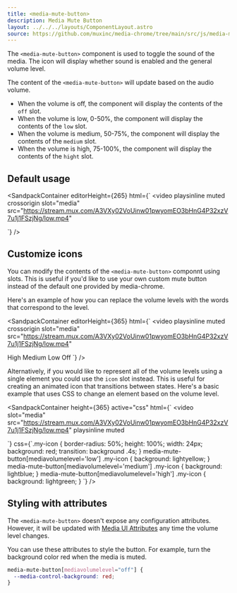 ```yaml
---
title: <media-mute-button>
description: Media Mute Button
layout: ../../../layouts/ComponentLayout.astro
source: https://github.com/muxinc/media-chrome/tree/main/src/js/media-mute-button.mjs
---
```



The `<media-mute-button>` component is used to toggle the sound of the media. The icon will display whether sound is enabled and the general volume level.

The content of the `<media-mute-button>` will update based on the audio volume.
- When the volume is off, the component will display the contents of the `off` slot.
- When the volume is low, 0-50%, the component will display the contents of the `low` slot.
- When the volume is medium, 50-75%, the component will display the contents of the `medium` slot.
- When the volume is high, 75-100%, the component will display the contents of the `hight` slot.

## Default usage

<SandpackContainer
  editorHeight={265}
  html={`<media-controller defaultsubtitles>
  <video
    playsinline muted crossorigin
    slot="media"
    src="https://stream.mux.com/A3VXy02VoUinw01pwyomEO3bHnG4P32xzV7u1j1FSzjNg/low.mp4"
  >
  </video>
  <media-control-bar>
    <media-mute-button></media-mute-button>
    <media-volume-range></media-volume-range>
  </media-control-bar>
</media-controller>`}
/>

## Customize icons

You can modify the contents of the `<media-mute-button>` componnt using slots.
This is useful if you'd like to use your own custom mute button instead of the default one provided by media-chrome.

Here's an example of how you can replace the volume levels with the words that correspond to the level.

<SandpackContainer
  editorHeight={365}
  html={`<media-controller defaultsubtitles>
  <video
    playsinline muted crossorigin
    slot="media"
    src="https://stream.mux.com/A3VXy02VoUinw01pwyomEO3bHnG4P32xzV7u1j1FSzjNg/low.mp4"
  >
  </video>
  <media-control-bar>
    <media-volume-range></media-volume-range>
    <media-mute-button>
      <span slot="high">High</span>
      <span slot="medium">Medium</span>
      <span slot="low">Low</span>
      <span slot="off">Off</span>
    </media-mute-button>
  </media-control-bar>
</media-controller>`}
/>

Alternatively, if you would like to represent all of the volume levels using a single element you could use the `icon` slot instead. This is useful for creating an animated icon that transitions between states. Here's a basic example that uses CSS to change an element based on the volume level.

<SandpackContainer
  height={365}
  active="css"
  html={`<media-controller>
  <video
    slot="media"
    src="https://stream.mux.com/A3VXy02VoUinw01pwyomEO3bHnG4P32xzV7u1j1FSzjNg/low.mp4"
    playsinline
    muted
  ></video>
  <media-control-bar>
    <media-mute-button>
      <span class="my-icon" slot="icon"></span>
    </media-mute-button>
    <media-volume-range></media-volume-range>
  </media-control-bar>
</media-controller>`}
css={`.my-icon {
  border-radius: 50%;
  height: 100%;
  width: 24px;
  background: red;
  transition: background .4s;
}
media-mute-button[mediavolumelevel='low'] .my-icon {
  background: lightyellow;
}
media-mute-button[mediavolumelevel='medium'] .my-icon {
  background: lightblue;
}
media-mute-button[mediavolumelevel='high'] .my-icon {
  background: lightgreen;
}
`}
/>

## Styling with attributes

The `<media-mute-button>` doesn't expose any configuration attributes.
However, it will be updated with [Media UI Attributes](#media-ui-attributes) any time the volume level changes.

You can use these attributes to style the button. For example, turn the background color red when the media is muted.

```css
media-mute-button[mediavolumelevel="off"] {
  --media-control-background: red;
}
```
